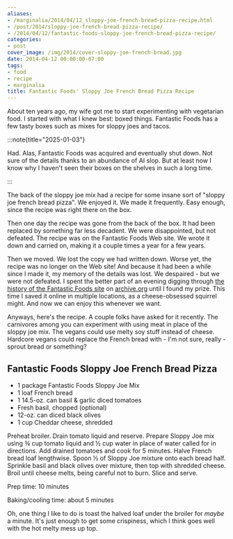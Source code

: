 ```yaml
---
aliases:
- /marginalia/2014/04/12_sloppy-joe-french-bread-pizza-recipe.html
- /post/2014/sloppy-joe-french-bread-pizza-recipe/
- /2014/04/12/fantastic-foods-sloppy-joe-french-bread-pizza-recipe/
categories:
- post
cover_image: /img/2014/cover-sloppy-joe-french-bread.jpg
date: 2014-04-12 00:00:00-07:00
tags:
- food
- recipe
- marginalia
title: Fantastic Foods' Sloppy Joe French Bread Pizza Recipe
---
```


About ten years ago, my wife got me to start experimenting with vegetarian food. I started with what I knew best: boxed things. Fantastic Foods has a few tasty boxes such as mixes for sloppy joes and tacos.

:::note{title="2025-01-03"}

Had.
Alas, Fantastic Foods was acquired and eventually shut down.
Not sure of the details thanks to an abundance of AI slop.
But at least now I know why I haven't seen their boxes on the shelves in such a long time.

:::

The back of the sloppy joe mix had a recipe for some insane sort of "sloppy joe french bread pizza". We enjoyed it. We made it frequently. Easy enough, since the recipe was right there on the box.

Then one day the recipe was gone from the back of the box. It had been replaced by something far less decadent. We were disappointed, but not defeated. The recipe was on the Fantastic Foods Web site. We wrote it down and carried on, making it a couple times a year for a few years.

Then we moved. We lost the copy we had written down. Worse yet, the recipe was no longer on the Web site! And because it had been a while since I made it, my memory of the details was lost. We despaired - but we were not defeated. I spent the better part of an evening digging through [the history of the Fantastic Foods site](https://web.archive.org/web/*/http://fantasticfoods.com) on [archive.org](https://archive.org/) until I found my prize. This time I saved it online in multiple locations, as a cheese-obsessed squirrel might. And now we can enjoy this whenever we want.

Anyways, here's the recipe. A couple folks have asked for it recently. The carnivores among you can experiment with using meat in place of the sloppy joe mix. The vegans could use melty soy stuff instead of cheese. Hardcore vegans could replace the French bread with - I'm not sure, really - sprout bread or something?



## Fantastic Foods Sloppy Joe French Bread Pizza

<Quote>

- 1 package Fantastic Foods Sloppy Joe Mix
- 1 loaf French bread
- 1 14.5-oz. can basil & garlic diced tomatoes
- Fresh basil, chopped (optional)
- 12-oz. can diced black olives
- 1 cup Cheddar cheese, shredded
 
Preheat broiler. Drain tomato liquid and reserve. Prepare Sloppy Joe mix using ¾ cup tomato liquid and ½ cup water in place of water called for in directions. Add drained tomatoes and cook for 5 minutes. Halve French bread loaf lengthwise. Spoon ½ of Sloppy Joe mixture onto each bread half. Sprinkle basil and black olives over mixture, then top with shredded cheese. Broil until cheese melts, being careful not to burn. Slice and serve.

Prep time: 10 minutes

Baking/cooling time: about 5 minutes

</Quote>

Oh, one thing I like to do is toast the halved loaf under the broiler for _maybe_ a minute. It's just enough to get some crispiness, which I think goes well with the hot melty mess up top.
